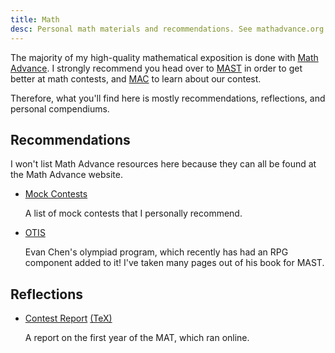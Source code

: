 ```yaml
---
title: Math
desc: Personal math materials and recommendations. See mathadvance.org for MAST materials, including samples.
---
```


The majority of my high-quality mathematical exposition is done with [Math Advance](https://www.mathadvance.org). I strongly recommend you head over to [MAST](https://mast.mathadvance.org) in order to get better at math contests, and [MAC](https://mac.mathadvance.org) to learn about our contest.

Therefore, what you'll find here is mostly recommendations, reflections, and personal compendiums.

## Recommendations

I won't list Math Advance resources here because they can all be found at the Math Advance website.

- [Mock Contests](mocks)

  A list of mock contests that I personally recommend.

- [OTIS](https://web.evanchen.cc/otis)

  Evan Chen's olympiad program, which recently has had an RPG component added to it! I've taken many pages out of his book for MAST.

## Reflections

- [Contest Report](contest-creation.pdf) [(TeX)](contest-creation.tex)

  A report on the first year of the MAT, which ran online.
